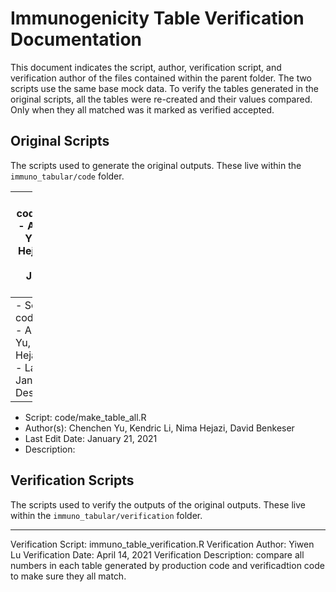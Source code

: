 # Immunogenicity Table Verification Documentation

This document indicates the script, author, verification script, and verification author of the files contained within the parent folder. The two scripts use the same base mock data. To verify the tables generated in the original scripts, all the tables were re-created and their values compared. Only when they all matched was it marked as verified accepted.

## Original Scripts

The scripts used to generate the original outputs. These live within the `immuno_tabular/code` folder.

----
- Script: code/make_functions.R
- Author(s): Chenchen Yu, Kendric Li, Nima Hejazi, David Benkeser
- Last Edit Date: January 21, 2021
- Description:

----
- Script: code/make_clean_data.R
- Author(s): Chenchen Yu, Kendric Li, Nima Hejazi, David Benkeser
- Last Edit Date: January 21, 2021
- Description:

----
- Script: code/make_table_all.R
- Author(s): Chenchen Yu, Kendric Li, Nima Hejazi, David Benkeser
- Last Edit Date: January 21, 2021
- Description:

## Verification Scripts

The scripts used to verify the outputs of the original outputs. These live within the `immuno_tabular/verification` folder.

----
Verification Script: immuno_table_verification.R
Verification Author: Yiwen Lu
Verification Date: April 14, 2021
Verification Description: compare all numbers in each table generated by production code and verificadtion code to make sure they all match.